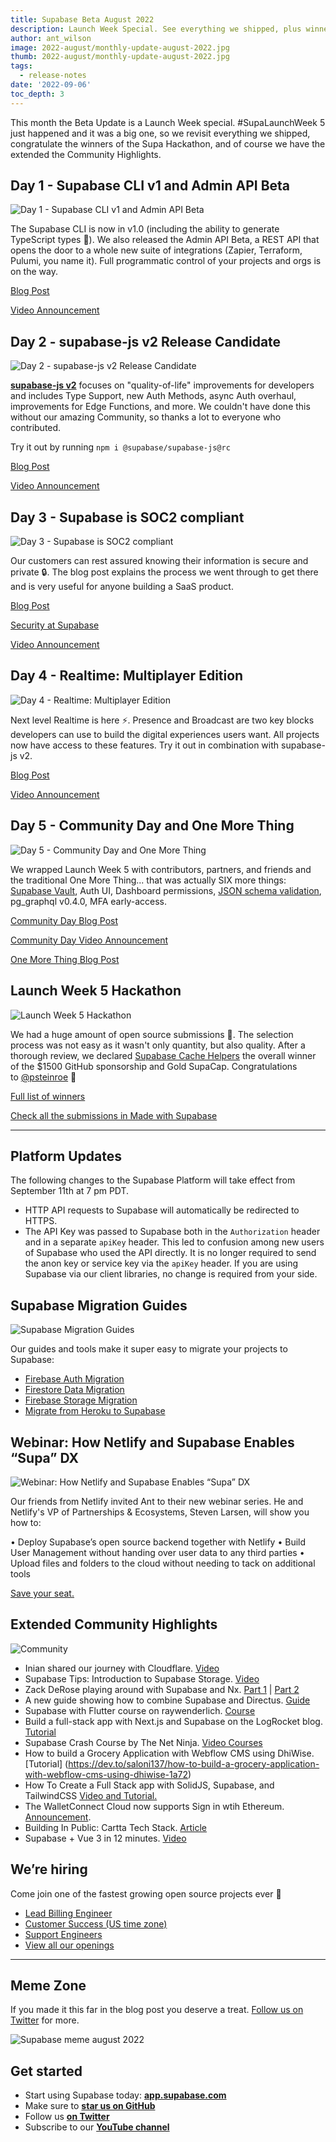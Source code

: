 ```yaml
---
title: Supabase Beta August 2022
description: Launch Week Special. See everything we shipped, plus winners of the Hackathon and the extended Community Highlights
author: ant_wilson
image: 2022-august/monthly-update-august-2022.jpg 
thumb: 2022-august/monthly-update-august-2022.jpg
tags:
  - release-notes
date: '2022-09-06'
toc_depth: 3
---
```


This month the Beta Update is a Launch Week special. #SupaLaunchWeek 5 just happened and it was a big one, so we revisit everything we shipped, congratulate the winners of the Supa Hackathon, and of course we have the extended the Community Highlights.

## Day 1 - Supabase CLI v1 and Admin API Beta

![Day 1 - Supabase CLI v1 and Admin API Beta](/images/blog/2022-august/CLI.png)

The Supabase CLI is now in v1.0 (including the ability to generate TypeScript types 🎉). We also released the Admin API Beta, a REST API that opens the door to a whole new suite of integrations (Zapier, Terraform, Pulumi, you name it). Full programmatic control of your projects and orgs is on the way.

[Blog Post](https://supabase.com/blog/supabase-cli-v1-and-admin-api-beta) 

[Video Announcement](https://www.youtube.com/watch?v=OpPOaJI_Z28)

## Day 2 - supabase-js v2 Release Candidate

![Day 2 - supabase-js v2 Release Candidate](/images/blog/2022-august/supabase_js.png)

**[supabase-js v2](https://github.com/supabase/supabase-js)** focuses on "quality-of-life" improvements for developers and includes Type Support, new Auth Methods, async Auth overhaul, improvements for Edge Functions, and more. We couldn't have done this without our amazing Community, so thanks a lot to everyone who contributed. 

Try it out by running `npm i @supabase/supabase-js@rc`

[Blog Post](https://supabase.com/blog/supabase-js-v2)

[Video Announcement](https://youtu.be/iqZlPtl_b-I)

## Day 3 - Supabase is SOC2 compliant

![Day 3 - Supabase is SOC2 compliant](/images/blog/2022-august/security.png)

Our customers can rest assured knowing their information is secure and private 🔒. The blog post explains the process we went through to get there and is very useful for anyone building a SaaS product.

[Blog Post](https://supabase.com/blog/supabase-soc2)

[Security at Supabase](https://supabase.com/security)

[Video Announcement](https://youtu.be/6bGQotxisoY)

## Day 4 - Realtime: Multiplayer Edition

![Day 4 - Realtime: Multiplayer Edition](/images/blog/2022-august/realtime.png)

Next level Realtime is here ⚡️. Presence and Broadcast are two key blocks developers can use to build the digital experiences users want. All projects now have access to these features. Try it out in combination with supabase-js v2.

[Blog Post](https://supabase.com/blog/supabase-realtime-multiplayer-general-availability)

[Video Announcement](https://youtu.be/CGZr5tybW18)

## Day 5 - Community Day and One More Thing

![Day 5 - Community Day and One More Thing](/images/blog/2022-august/day-5.png)

We wrapped Launch Week 5 with contributors, partners, and friends and the traditional One More Thing... that was actually SIX more things: [Supabase Vault](https://supabase.com/blog/supabase-vault), Auth UI, Dashboard permissions, [JSON schema validation](https://supabase.com/blog/pg-jsonschema-a-postgres-extension-for-json-validation), pg_graphql v0.4.0, MFA early-access.

[Community Day Blog Post](https://supabase.com/blog/launch-week-5-community-day)

[Community Day Video Announcement](https://www.youtube.com/watch?v=s9UePQjLT0U)

[One More Thing Blog Post](https://supabase.com/blog/launch-week-5-one-more-thing)

## Launch Week 5 Hackathon

![Launch Week 5 Hackathon](/images/blog/2022-august/hackathon.png)

We had a huge amount of open source submissions 🤯. The selection process was not easy as it wasn't only quantity, but also quality. After a thorough review, we declared [Supabase Cache Helpers](https://github.com/psteinroe/supabase-cache-helpers) the overall winner of the $1500 GitHub sponsorship and Gold SupaCap. Congratulations to [@psteinroe](https://twitter.com/psteinroe) 👏

[Full list of winners](https://supabase.com/blog/launch-week-5-hackathon-winners)

[Check all the submissions in Made with Supabase](https://www.madewithsupabase.com/launch-week-5)

---

## Platform Updates

The following changes to the Supabase Platform will take effect from September 11th at 7 pm PDT.

-   HTTP API requests to Supabase will automatically be redirected to HTTPS.
-   The API Key was passed to Supabase both in the `Authorization` header and in a separate `apiKey` header. This led to confusion among new users of Supabase who used the API directly. It is no longer required to send the anon key or service key via the `apiKey` header. If you are using Supabase via our client libraries, no change is required from your side.

## Supabase Migration Guides

![Supabase Migration Guides](/images/blog/2022-august/migration-to-supabase-guides.jpg)

Our guides and tools make it super easy to migrate your projects to Supabase:

-   [Firebase Auth Migration](https://supabase.com/docs/guides/migrations/firebase-auth)
-   [Firestore Data Migration](https://supabase.com/docs/guides/migrations/firestore-data)
-   [Firebase Storage Migration](https://supabase.com/docs/guides/migrations/firebase-storage)
-   [Migrate from Heroku to Supabase](https://supabase.com/docs/guides/migrations/heroku)

## Webinar: How Netlify and Supabase Enables “Supa” DX

![Webinar: How Netlify and Supabase Enables “Supa” DX](/images/blog/2022-august/webinar.jpg)

Our friends from Netlify invited Ant to their new webinar series. He and Netlify's VP of Partnerships & Ecosystems, Steven Larsen, will show you how to:


• Deploy Supabase’s open source backend together with Netlify
• Build User Management without handing over user data to any third parties
• Upload files and folders to the cloud without needing to tack on additional tools

[Save your seat.](https://www.netlify.com/resources/webinars/how-netlify-supabase-enables-supa-dx/)

## Extended Community Highlights

![Community](/images/blog/2022-june/community.jpg)

-   Inian shared our journey with Cloudflare. [Video](https://twitter.com/Cloudflare/status/1557728943901675520)
-   Supabase Tips: Introduction to Supabase Storage. [Video](https://www.youtube.com/watch?v=J9mTPY8rIXE) 
-   Zack DeRose playing around with Supabase and Nx. [Part 1](https://www.youtube.com/watch?v=OTh5GBBfr4E) | [Part 2](https://www.youtube.com/watch?v=_5gJi_xwpzk)
-   A new guide showing how to combine Supabase and Directus. [Guide](https://supabase.com/docs/guides/integrations/directus)
-   Supabase with Flutter course on raywenderlich. [Course](https://www.raywenderlich.com/33619647-supabase-with-flutter)
-   Build a full-stack app with Next.js and Supabase on the LogRocket blog. [Tutorial](https://blog.logrocket.com/build-full-stack-app-next-js-supabase/)
-   Supabase Crash Course by The Net Ninja. [Video Courses](https://www.youtube.com/watch?v=ydz7Dj5QHKY&list=PL4cUxeGkcC9hUb6sHthUEwG7r9VDPBMKO)
-   How to build a Grocery Application with Webflow CMS using DhiWise. [Tutorial] (https://dev.to/saloni137/how-to-build-a-grocery-application-with-webflow-cms-using-dhiwise-1a72)
-   How To Create a Full Stack app with SolidJS, Supabase, and TailwindCSS [Video and Tutorial.](https://blog.chetanverma.com/how-to-create-a-full-stack-app-with-solidjs-supabase-and-tailwindcss)
-   The WalletConnect Cloud now supports Sign in wtih Ethereum. [Announcement](https://twitter.com/TheHarryET/status/1559861021845643265).
-   Building In Public: Cartta Tech Stack. [Article](https://dev.to/fvaldes33/building-in-public-cartta-tech-stack-5en0)
-   Supabase + Vue 3 in 12 minutes. [Video](https://www.youtube.com/watch?v=YN32uVqAXw8&feature=emb_title)

## We’re hiring

Come join one of the fastest growing open source projects ever 🤗

- [Lead Billing Engineer](https://boards.greenhouse.io/supabase/jobs/4652333004)
- [Customer Success (US time zone)](https://boards.greenhouse.io/supabase/jobs/4594393004)
- [Support Engineers](https://boards.greenhouse.io/supabase/jobs/4191650004)
- [View all our openings](https://boards.greenhouse.io/supabase)

---

## Meme Zone

If you made it this far in the blog post you deserve a treat. [Follow us on Twitter](https://twitter.com/supabase) for more.

![Supabase meme august 2022](/images/blog/2022-august/supabase-beta-update-august-2022-meme.png)

## Get started

- Start using Supabase today: **[app.supabase.com](https://app.supabase.com/)**
- Make sure to **[star us on GitHub](https://github.com/supabase/supabase)**
- Follow us **[on Twitter](https://twitter.com/supabase)**
- Subscribe to our **[YouTube channel](https://www.youtube.com/c/supabase)**
